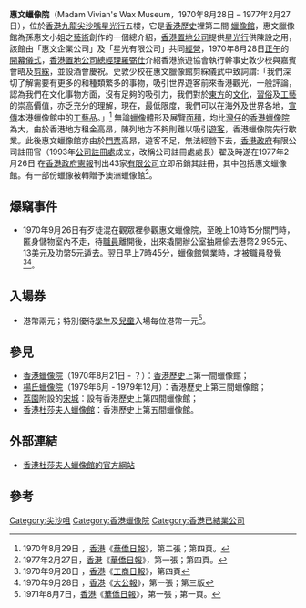 '''惠文蠟像院'''（Madam Vivian's Wax Museum，1970年8月28日 – 1977年2月27日），位於[[香港|香港]][[九龍|九龍]][[尖沙嘴|尖沙嘴]][[星光行|星光行]]五樓，它是[[香港|香港]][[歷史|歷史]]裡第二間 [[蠟像館|蠟像館]]，惠文臘像館為孫惠文小姐之[[藝術|藝術]]創作的一個總介紹，[[香港|香港]][[置地公司|置地公司]]提供[[星光行|星光行]]供陳設之用，該館由「惠文企業公司」及「星光有限公司」共同[[經營|經營]]，1970年8月28日[[正午|正午]]的[[開幕|開幕]][[儀式|儀式]]，[[香港|香港]][[置地公司|置地公司]][[總經理|總經理]][[羅弼仕|羅弼仕]]介紹香港旅遊協會執行幹事史敦少校與嘉賓會晤及[[剪綵|剪綵]]，並設酒會慶祝。史敦少校在惠文臘像館剪綵儀武中致詞謂:「我們深切了解需要有更多的和種類繁多的事物，吸引世界遊客前來香港觀光，一般評論，認為我們在文化事物方面，沒有足夠的吸引力，我們對於[[東方|東方]]的[[文化|文化]]，[[習俗|習俗]]及[[工藝|工藝]]的崇高價值，亦乏充分的理解，現在，最低限度，我們可以在海外及世界各地，[[宣傳|宣傳]]本港蠟像館中的[[工藝品|工藝品]]。」<ref>1970年8月29日 ，[[香港|香港]]《[[華僑日報|華僑日報]]》，第二張；第四頁。</ref> 無論[[蠟像|蠟像]]體形及展覽[[面積|面積]]，均比[[灣仔|灣仔]]的[[香港蠟像院|香港蠟像院]]為大，由於香港地方租金高昂，陳列地方不夠則難以吸引[[遊客|遊客]]，香港蠟像院先行歇業。此後惠文蠟像館亦由於[[門票|門票]]高昂，遊客不足，無法經營下去，[[香港殖民地時期#香港政府|香港政府]]有限公司註冊官（1993年[[公司註冊處|公司註冊處]]成立，改稱公司註冊處處長）翟及時遂在1977年2月26日 在[[香港政府憲報|香港政府憲報]]刊出43家[[有限公司|有限公司]]立即吊銷其註冊，其中包括惠文蠟像館。有一部份蠟像被轉贈予澳洲蠟像館<ref>1977年2月27日，[[香港|香港]]《[[華僑日報|華僑日報]]》，第一張；第四頁。</ref>。

== 爆竊事件 ==
*1970年9月26日有歹徒混在觀眾裡參觀惠文蠟像院，至晚上10時15分關門時，匿身儲物室內不走，待[[職員|職員]]離開後，出來撬開辦公室抽屜偷去港幣2,995元、13美元及叻幣5元遁去。翌日早上7時45分，蠟像館營業時，才被職員發覺 <ref>1970年9月28日 ，[[香港|香港]]《[[工商日報|工商日報]]》，第四頁</ref><ref>1970年9月28日 ，[[香港|香港]]《[[大公報|大公報]]》，第一張；第三版</ref>。

== 入場券 ==
* 港幣兩元；特別優待[[學生|學生]]及[[兒童|兒童]]入場每位港幣一元<ref>1971年8月7日，[[香港|香港]]《[[華僑日報|華僑日報]]》，第一張；第一頁。</ref>。

== 參見 ==
* [[香港蠟像院|香港蠟像院]]（1970年8月21日 - ？）：[[香港|香港]][[歷史|歷史]]上第一間蠟像館；
* [[楊氏蠟像院|楊氏蠟像院]]（1979年6月 - 1979年12月）：香港歷史上第三間蠟像館；
* [[荔園|荔園]]附設的[[宋城|宋城]]：設有香港歷史上第四間蠟像館；
* [[香港杜莎夫人蠟像館|香港杜莎夫人蠟像館]]：香港歷史上第五間蠟像館。

== 外部連結 ==
* [http://www.madametussauds.com/hongkong/ 香港杜莎夫人蠟像館的官方綱站] {{Wayback|url=http://www.madametussauds.com/hongkong/ |date=20151024141845 }}

== 參考 ==
{{Reflist}}

[[Category:尖沙咀|Category:尖沙咀]]
[[Category:香港蠟像院|Category:香港蠟像院]]
[[Category:香港已結業公司|Category:香港已結業公司]]